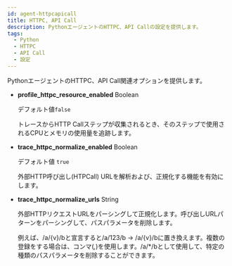 ```yaml
---
id: agent-httpcapicall
title: HTTPC, API Call
description: PythonエージェントのHTTPC、API Callの設定を提供します。
tags:
  - Python
  - HTTPC
  - API Call
  - 設定
---
```


PythonエージェントのHTTPC、API Call関連オプションを提供します。

-   **profile_httpc_resource_enabled** <span class='type'>Boolean</span>

    デフォルト値`false`

    トレースからHTTP Callステップが収集されるとき、そのステップで使用されるCPUとメモリの使用量を追跡します。

-   **trace_httpc_normalize_enabled** <span class='type'>Boolean</span>

    デフォルト値 `true`

    外部HTTP呼び出し(HTPCall) URLを解析および、正規化する機能を有効にします。 

-   **trace_httpc_normalize_urls** <span class='type'>String</span>

    外部HTTPリクエストURLをパーシングして正規化します。呼び出しURLパターンをパーシングして、パスパラメータを削除します。 

    例えば、/a/{v}/bと宣言すると/a/123/b → /a/{v}/bに置き換えます。複数の登録をする場合は、コンマ(_,_)を使用します。/a/\*/bとして使用して、特定の種類のパスパラメータを削除することができます。      

